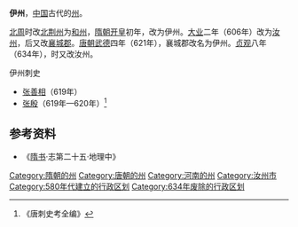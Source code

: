 '''伊州'''，[[中国|中国]]古代的[[州|州]]。

[[北周|北周]]时改[[北荆州|北荆州]]为[[和州_(北周)|和州]]，[[隋朝|隋朝]][[开皇|开皇]]初年，改为伊州。[[大业_(年号)|大业]]二年（606年）改为[[汝州_(古代)|汝州]]，后又改[[襄城郡_(隋朝)|襄城郡]]。[[唐朝|唐朝]][[武德|武德]]四年（621年），襄城郡改名为伊州。[[貞觀_(唐朝)|贞观]]八年（634年），时又改汝州。

;伊州刺史
*[[张善相|张善相]]（619年）
*[[张殷|张殷]]（619年—620年）<ref>《唐刺史考全编》</ref>
== 参考资料 ==
{{reflist}}
*《[[隋书|隋书]]·志第二十五·地理中》

{{隋朝行政區劃|nocat}}
{{唐朝行政區劃|nocat}}
{{河南行政区划小作品}}
[[Category:隋朝的州|Category:隋朝的州]]
[[Category:唐朝的州|Category:唐朝的州]]
[[Category:河南的州|Category:河南的州]]
[[Category:汝州市|Category:汝州市]]
[[Category:580年代建立的行政区划|Category:580年代建立的行政区划]]
[[Category:634年废除的行政区划|Category:634年废除的行政区划]]